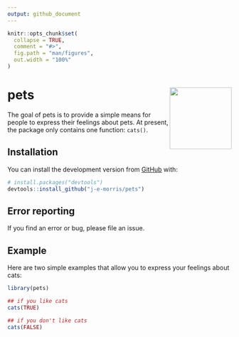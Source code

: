```yaml
---
output: github_document
---
```


<!-- README.md is generated from README.Rmd. Please edit that file -->

```r
knitr::opts_chunk$set(
  collapse = TRUE,
  comment = "#>",
  fig.path = "man/figures",
  out.width = "100%"
)
```

# pets <img src='man/figures/logo.png' align="right" height="139" />

The goal of pets is to provide a simple means for people to express their feelings about pets. At present, the package only contains one function: `cats()`.

## Installation

You can install the development version from [GitHub](https://github.com/) with:

``` r
# install.packages("devtools")
devtools::install_github("j-e-morris/pets")
```

## Error reporting

If you find an error or bug, please file an issue.

## Example

Here are two simple examples that allow you to express your feelings about cats:

```r
library(pets)

## if you like cats
cats(TRUE)

## if you don't like cats
cats(FALSE)
```

